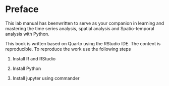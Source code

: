 # Preface {.unnumbered}

This lab manual has beenwritten to serve as your companion in learning and mastering the time series analysis, spatial analysis and Spatio-temporal analysis with Python.

This book is written based on Quarto using the RStudio IDE. The content is reproducible. To reproduce the work use the following steps

1.  Install R and RStudio

2.  Install Python

3.  Install jupyter using commander

    ```py
    ```
